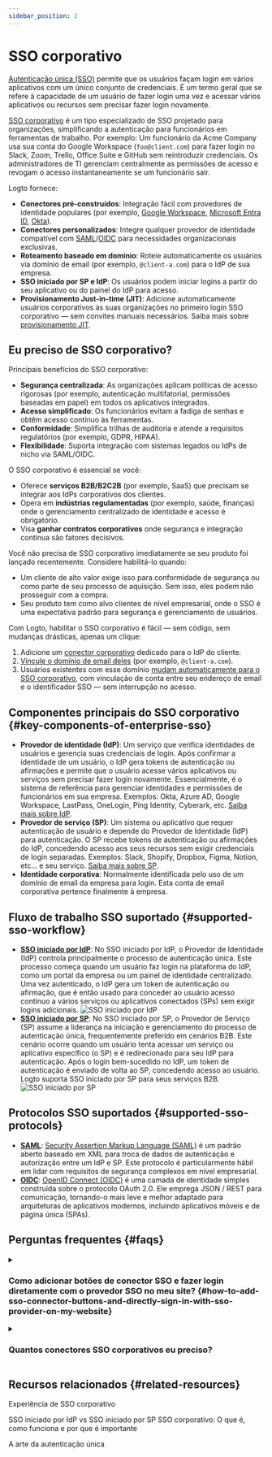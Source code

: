 ```yaml
---
sidebar_position: 2
---
```


# SSO corporativo

[Autenticação única (SSO)](https://auth.wiki/single-sign-on) permite que os usuários façam login em vários aplicativos com um único conjunto de credenciais. É um termo geral que se refere à capacidade de um usuário de fazer login uma vez e acessar vários aplicativos ou recursos sem precisar fazer login novamente.

[SSO corporativo](https://auth-wiki.logto.io/enterprise-sso) é um tipo especializado de SSO projetado para organizações, simplificando a autenticação para funcionários em ferramentas de trabalho. Por exemplo: Um funcionário da Acme Company usa sua conta do Google Workspace (`foo@client.com`) para fazer login no Slack, Zoom, Trello, Office Suite e GitHub sem reintroduzir credenciais. Os administradores de TI gerenciam centralmente as permissões de acesso e revogam o acesso instantaneamente se um funcionário sair.

Logto fornece:

- **Conectores pré-construídos**: Integração fácil com provedores de identidade populares (por exemplo, [Google Workspace](/integrations/google-workspace), [Microsoft Entra ID](/integrations/entra-id-saml), [Okta](/integrations/okta)).
- **Conectores personalizados**: Integre qualquer provedor de identidade compatível com [SAML](/integrations/saml-sso)/[OIDC](/integrations/oidc-sso) para necessidades organizacionais exclusivas.
- **Roteamento baseado em domínio**: Roteie automaticamente os usuários via domínio de email (por exemplo, `@client-a.com`) para o IdP de sua empresa.
- **SSO iniciado por SP e IdP**: Os usuários podem iniciar logins a partir do seu aplicativo ou do painel do IdP para acesso.
- **Provisionamento Just-in-time (JIT)**: Adicione automaticamente usuários corporativos às suas organizações no primeiro login SSO corporativo — sem convites manuais necessários. Saiba mais sobre [provisionamento JIT](/organizations/just-in-time-provisioning#enterprise-sso-provisioning).

## Eu preciso de SSO corporativo?

Principais benefícios do SSO corporativo:

- **Segurança centralizada**: As organizações aplicam políticas de acesso rigorosas (por exemplo, autenticação multifatorial, permissões baseadas em papel) em todos os aplicativos integrados.
- **Acesso simplificado**: Os funcionários evitam a fadiga de senhas e obtêm acesso contínuo às ferramentas.
- **Conformidade**: Simplifica trilhas de auditoria e atende a requisitos regulatórios (por exemplo, GDPR, HIPAA).
- **Flexibilidade**: Suporta integração com sistemas legados ou IdPs de nicho via SAML/OIDC.

O SSO corporativo é essencial se você:

- Oferece **serviços B2B/B2C2B** (por exemplo, SaaS) que precisam se integrar aos IdPs corporativos dos clientes.
- Opera em **indústrias regulamentadas** (por exemplo, saúde, finanças) onde o gerenciamento centralizado de identidade e acesso é obrigatório.
- Visa **ganhar contratos corporativos** onde segurança e integração contínua são fatores decisivos.

Você não precisa de SSO corporativo imediatamente se seu produto foi lançado recentemente. Considere habilitá-lo quando:

- Um cliente de alto valor exige isso para conformidade de segurança ou como parte de seu processo de aquisição. Sem isso, eles podem não prosseguir com a compra.
- Seu produto tem como alvo clientes de nível empresarial, onde o SSO é uma expectativa padrão para segurança e gerenciamento de usuários.

Com Logto, habilitar o SSO corporativo é fácil — sem código, sem mudanças drásticas, apenas um clique:

1. Adicione um [conector corporativo](/connectors/enterprise-connectors) dedicado para o IdP do cliente.
2. [Vincule o domínio de email deles](/end-user-flows/enterprise-sso/sp-initiated-sso#set-up-sp-initiated-sso) (por exemplo, `@client-a.com`).
3. Usuários existentes com esse domínio [mudam automaticamente para o SSO corporativo](/end-user-flows/enterprise-sso/enterprise-sso-identity#enterprise-sso-account-linking), com vinculação de conta entre seu endereço de email e o identificador SSO — sem interrupção no acesso.

## Componentes principais do SSO corporativo \{#key-components-of-enterprise-sso}

- **Provedor de identidade (IdP)**: Um serviço que verifica identidades de usuários e gerencia suas credenciais de login. Após confirmar a identidade de um usuário, o IdP gera tokens de autenticação ou afirmações e permite que o usuário acesse vários aplicativos ou serviços sem precisar fazer login novamente. Essencialmente, é o sistema de referência para gerenciar identidades e permissões de funcionários em sua empresa. Exemplos: Okta, Azure AD, Google Workspace, LastPass, OneLogin, Ping Identity, Cyberark, etc. [Saiba mais sobre IdP](https://auth.wiki/identity-provider).
- **Provedor de serviço (SP)**: Um sistema ou aplicativo que requer autenticação de usuário e depende do Provedor de Identidade (IdP) para autenticação. O SP recebe tokens de autenticação ou afirmações do IdP, concedendo acesso aos seus recursos sem exigir credenciais de login separadas. Exemplos: Slack, Shopify, Dropbox, Figma, Notion, etc... e seu serviço. [Saiba mais sobre SP](https://auth.wiki/service-provider).
- **Identidade corporativa**: Normalmente identificada pelo uso de um domínio de email da empresa para login. Esta conta de email corporativa pertence finalmente à empresa.

## Fluxo de trabalho SSO suportado \{#supported-sso-workflow}

- [**SSO iniciado por IdP**](/end-user-flows/enterprise-sso/idp-initiated-sso): No SSO iniciado por IdP, o Provedor de Identidade (IdP) controla principalmente o processo de autenticação única. Este processo começa quando um usuário faz login na plataforma do IdP, como um portal da empresa ou um painel de identidade centralizado. Uma vez autenticado, o IdP gera um token de autenticação ou afirmação, que é então usado para conceder ao usuário acesso contínuo a vários serviços ou aplicativos conectados (SPs) sem exigir logins adicionais.
  <img src="/img/assets/idp-initiated-sso.png" alt="SSO iniciado por IdP" />
- [**SSO iniciado por SP**](/end-user-flows/enterprise-sso/sp-initiated-sso): No SSO iniciado por SP, o Provedor de Serviço (SP) assume a liderança na iniciação e gerenciamento do processo de autenticação única, frequentemente preferido em cenários B2B. Este cenário ocorre quando um usuário tenta acessar um serviço ou aplicativo específico (o SP) e é redirecionado para seu IdP para autenticação. Após o login bem-sucedido no IdP, um token de autenticação é enviado de volta ao SP, concedendo acesso ao usuário. Logto suporta SSO iniciado por SP para seus serviços B2B.
  <img src="/img/assets/sp-initiated-sso.png" alt="SSO iniciado por SP" />

## Protocolos SSO suportados \{#supported-sso-protocols}

- [**SAML**](/integrations/saml-sso): [Security Assertion Markup Language (SAML)](https://auth.wiki/saml) é um padrão aberto baseado em XML para troca de dados de autenticação e autorização entre um IdP e SP. Este protocolo é particularmente hábil em lidar com requisitos de segurança complexos em nível empresarial.
- [**OIDC**](/integrations/oidc-sso): [OpenID Connect (OIDC)](https://auth.wiki/openid-connect) é uma camada de identidade simples construída sobre o protocolo OAuth 2.0. Ele emprega JSON / REST para comunicação, tornando-o mais leve e melhor adaptado para arquiteturas de aplicativos modernos, incluindo aplicativos móveis e de página única (SPAs).

## Perguntas frequentes \{#faqs}

<details>
  <summary>

### Como adicionar botões de conector SSO e fazer login diretamente com o provedor SSO no meu site? \{#how-to-add-sso-connector-buttons-and-directly-sign-in-with-sso-provider-on-my-website}

</summary>

Logto permite que você adicione botões de login social ao seu site e inicie o processo de login SSO diretamente sem mostrar o formulário de login padrão. Confira nosso guia de [Login direto](/end-user-flows/authentication-parameters/direct-sign-in/) para instruções detalhadas.

</details>

<details>
  <summary>

### Quantos conectores SSO corporativos eu preciso?

</summary>

Cada cliente requer um conector exclusivo para garantir configurações isoladas, gerenciamento de funcionários e controle de permissões. Por exemplo:

- **Cliente A (Okta):** "Conector Corporativo A" usando Okta para `@client-a.com`.
- **Cliente B (Okta)**: Outro "Conector Corporativo B" usando Okta para `@client-b.com`.
- **Cliente C (Azure AD):** "Conector Corporativo C" usando Microsoft Azure AD para `@client-c.com`.

Se você precisar de acesso multi-cliente sem uma configuração por cliente, considere usar [conectores sociais](/connectors/social-connectors) (por exemplo, Google, Facebook) em vez disso, pois eles não exigem configurações de IdP específicas do cliente.

</details>

## Recursos relacionados \{#related-resources}

<Url href="https://www.youtube.com/watch?v=-mD8Sfab7sI&t=12s"> Experiência de SSO corporativo</Url>

<Url href="https://blog.logto.io/idp-vs-sp-initiated-sso">
  SSO iniciado por IdP vs SSO iniciado por SP
</Url>

<Url href="https://blog.logto.io/enterprise-sso">
  SSO corporativo: O que é, como funciona e por que é importante
</Url>

<Url href="https://blog.logto.io/single-sign-on">A arte da autenticação única</Url>